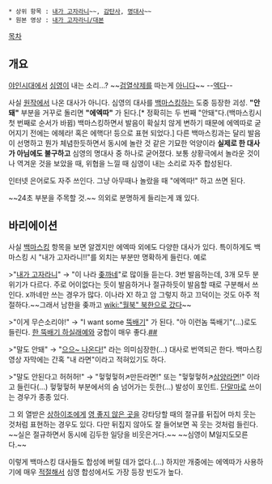  * 상위 항목 : [[내가 고자라니]]~~, [[감탄사]], [[명대사]]~~
 * 원본 영상 : [[내가 고자라니/대본]]
 
[[목차]]
== 개요 ==
[[야인시대]]에서 [[심영(야인시대)|심영]]이 내는 소리...? ~~[[애액|검열삭제]]를 따는게 [[ㅐ와 ㅔ의 구분|아니다]]~~
--[[XDA|엑다]]--

사실 [[내가 고자라니|원작]]에서 나온 대사가 아니다. 심영의 대사를 [[백마스킹]]하는 도중 등장한 괴성. '''"안돼"''' 부분을 거꾸로 돌리면 '''"에엑따"''' 가 된다.[* 정확히는 두 번째 "안돼"다.(백마스킹시 첫 번째로 순서가 바뀜) 백마스킹하면서 발음이 확실치 않게 변하기 때문에 에엑따로 굳어지기 전에는 에헤라! 혹은 에핵다! 등으로 표현 되었다.] 다른 백마스킹과는 달리 발음이 선명하고 뭔가 체념한듯하면서 동시에 놀란 것 같은 기묘한 억양이라 '''실제로 한 대사가 아님에도 불구하고''' 심영의 명대사 중 하나로 굳어졌다. 보통 상황극에서 놀라운 것이나 역겨운 것을 보았을 때, 위협을 느낄 때 심영이 내는 소리로 자주 합성된다.

인터넷 은어로도 자주 쓰인다. 그냥 아무때나 놀랐을 때 "에엑따!" 하고 쓰면 된다.

{{{#!HTML
<iframe width="420" height="315" src="//www.youtube.com/embed/KHVU6cua3GQ" frameborder="0" allowfullscreen></iframe>
}}}

~~24초 부분을 주목할 것.~~
의외로 분명하게 들리는게 꽤 있다.
== 바리에이션 ==
사실 [[백마스킹]] 항목을 보면 알겠지만 에엑따 외에도 다양한 대사가 있다. 특이하게도 백마스킹 시 "내가 고자라니!!"를 외치는 부분만 명확하게 들린다. 예로

>"[[내가 고자라니]]"
→ "이 나라 [[좆]]까네"로 많이들 듣는다. 3번 발음하는데, 3개 모두 분위기가 다르다. 주로 어이없다는 듯이 발음하거나 절규하듯이 발음할 때로 구분해서 쓰인다. x까네만 쓰는 경우가 많다. 이나라 X! 하고 암 그렇지 하고 끄덕이는 것도 아주 적절하다.~~그래서 남한을 좆까고 [[wiki:"월북" 북한으로 갔다]]~~

>"이게 무슨소리야!"
→ "I want some [[뚝배기]]" 가 된다. "아 이런놈 뚝배기"(...)로도 들린다. [[한 뚝배기 하실래예]]와 궁합이 매우 좋다.[http://blog.naver.com/epajh0129?Redirect=Log&logNo=126304177&jumpingVid=D62C5A482A8EE9C5855101D2991DD77D6E08 #][http://pann.nate.com/video/219946320 #]

>"말도 안돼"
→ "[[간다|으으~ 나온다!]]" 라는 의미심장한(...) 대사로 번역되곤 한다. 백마스킹 영상 자막에는 간혹 "내 라면"이라고 적혀있기도 하다.

>"말도 안된다고 허허허!"
→ "헣헣헣허↗만든라면!" 또는 "헣헣헣허↗[[삼양라면]]!" 이라고 들린다(...) 헣헣헣허 부분에서의 숨 넘어가는 듯한(...) 발성이 포인트. [[단말마]]로 쓰이는 경우가 종종 있다.

그 외 열받은 [[상하이조|상하이조]]에게 [[영 좋지 않은 곳|영 좋지 않은 곳]]을 강타당할 때의 절규를 뒤집어 마치 웃는 것처럼 표현하는 경우도 있다. 다만 뒤집지 않아도 잘 들어보면 꼭 웃는 것처럼 들린다. ~~실은 절규하면서 동시에 김두한 일당을 비웃은거다.~~ ~~심영이 M일지도모른다.~~

이렇게 백마스킹 대사들도 합성에 버릴 데가 없다.(...) 하지만 개중에는 에엑따가 사용하기에 매우 [[김대기|적절해서]] 심영 합성에서도 가장 등장 빈도가 높다.
